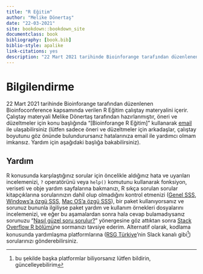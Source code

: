 ```yaml
---
title: "R Eğitim"
author: "Melike Dönertaş"
date: "22-03-2021"
site: bookdown::bookdown_site
documentclass: book
bibliography: [book.bib]
biblio-style: apalike
link-citations: yes
description: "22 Mart 2021 tarihinde Bioinforange tarafından düzenlenen Bioinfoconference kapsamında verilen R Eğitim çalıştay materyalini içerir."
---
```


# Bilgilendirme {.unnumbered}

22 Mart 2021 tarihinde Bioinforange tarafından düzenlenen Bioinfoconference kapsamında verilen R Eğitim çalıştay materyalini içerir. Çalıştay materyali Melike Dönertaş tarafından hazırlanmıştır, öneri ve düzeltmeler için konu başlığında "[Bioinforange R Eğitim]" kullanarak [email](mailto:donertas.melike@gmail.com) ile ulaşabilirsiniz (lütfen sadece öneri ve düzeltmeler için arkadaşlar, çalıştay boyutunu göz önünde bulundurursanız hatalarınıza email ile yardımcı olmam imkansız. Yardım için aşağıdaki başlığa bakabilirsiniz).

## Yardım {.unnumbered}

R konusunda karşılaştığınız sorular için öncelikle aldığınız hata ve uyarıları incelemenizi, `?` operatörünü veya `help()` komutunu kullanarak fonksiyon, veriseti ve obje yardım sayfalarına bakmanızı, R sıkça sorulan sorular kitapçıklarına sorularınızın dahil olup olmadığını kontrol etmenizi ([Genel SSS](https://cran.r-project.org/doc/FAQ/R-FAQ.html), [Windows'a özgü SSS](https://cran.r-project.org/bin/windows/base/rw-FAQ.html), [Mac OS'a özgü SSS](https://cran.r-project.org/bin/macosx/RMacOSX-FAQ.html)), bir paket kullanıyorsanız ve sorunuz bununla ilgiliyse paket yardım ve kullanım örnekleri dosyalarını incelemenizi, ve eğer bu aşamalardan sonra hala cevap bulamadıysanız sorunuzu "[Nasıl güzel soru sorulur?](https://stackoverflow.com/help/how-to-ask)" yönergesine göz attıktan sonra [Stack Overflow R bölümü](https://stackoverflow.com/questions/tagged/r)ne sormanızı tavsiye ederim. Alternatif olarak, kodlama konusunda yardımlaşma platformlarına ([RSG Türkiye](https://rsgturkey.com/)'nin Slack kanalı gibi[^index-1]) sorularınızı gönderebilirsiniz.

[^index-1]: bu şekilde başka platformlar biliyorsanız lütfen bildirin, güncelleyebilirim
